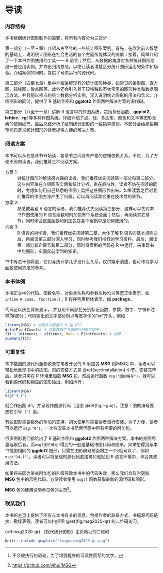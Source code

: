 # 导读 {#guide .unnumbered}

### 内容结构 {-}

本书根据统计图形制作的需要，将所有内容分为三部分：

第一部分（一至三章）介绍从古至今的一些统计图形案例。首先，在欣赏前人智慧的基础上，说明统计图形在社会生活的各个方面所能体现的价值；接着，简单介绍了一下本书作图使用的工具—— R 语言；然后，从数据的角度对各种统计图形给出一些应用实例，并作出归纳总结，以便让读者清楚区分统计图形运用的条件和场合。介绍案例的同时，提供了可供运行的源代码。

第二部分（四至七章）集中介绍讲解现有的统计图形种类，如常见的条形图、直方图、箱线图、散点图等，此外还会引入若干较特殊和不太常见的图形种类和数据图示方法，并且配以相应的统计数据分析实例，深入说明统计图形的用法和含义。介绍图形的同时，提供了 R 基础作图和 **ggplot2** 作图两种解决方案的源代码。

第三部分（八至十一章）讲解 R 语言中的作图系统，包括基础函数、**ggplot2**、**lattice**、**rgl** 等多种作图系统，详细介绍了点、线、多边形、颜色和文本等图形元素的使用细节，最后总结分析了绘制统计图形的一些指导原则。本部分会给那些期望能自定义统计图形的读者提供方便的解决方案。

### 阅读方案 {-}

本书可以从任意章节开始读，各章节之间没有严格的逻辑依赖关系。不过，为了方便不同的读者，我们推荐三种阅读方案。

方案 1: 
: 对统计图形的解读感兴趣的读者，我们推荐优先阅读第一部分和第二部分。这些内容重在介绍图形实例和统计分析，重在趣味性。读者不妨在阅读的同时，考虑如何用自己熟悉的作图工具把这些图形作出来。如果读罢之后对我们推荐的作图方法产生了兴趣，可以再阅读其它重在技术性的章节。

方案 2:
: 熟悉或喜爱 R 语言的读者，我们推荐优先阅读第三部分，这样可以先对本书作图使用的 R 语言函数和附加包有个系统全面；然后，再阅读其它章节，同时体会这些函数和附加包在各个案例中是如何使用的。

方案 3:
: R 语言的初学者，我们推荐优先阅读第二章，大体了解 R 语言的基本规则之后，再阅读第三部分深入学习，同时参考我们推荐的学习资料。最后，阅读第一部分其它章节和第二部分，同时将案例的代码在 R 中运行，来重现书中的图形，巩固此前学到的知识。

书中有若干例彩蛋，它们与统计学几乎没什么关系，仅供娱乐消遣，也可作为学习函数使用方法的参考。

### 本书体例 {-}

本书正文中的代码、函数名称、对象类名称和参数名称均以等宽正体表示，如 `inline R code`、 `function()`；R 程序包用粗体表示，如 **package**。

代码区以灰色背景显示， 并且用不同颜色分别标记函数、参数、数字、字符和注释[^comments]等部分；代码输出的文字部分则以等宽字体的“`## `”开头，例如：

[^comments]: 不会被执行的语句，为了增强程序的可读性而写的文字。

```r
library(MSG) # 加载本书配套的 R 包 MSG
data(PlantCounts) # 加载数据供下面的回归模型使用
fit = lm(counts ~ altitude, data = PlantCounts) # 运算
summary(fit)
```

### 可重复性 {-}

本书插图的源代码全部收录在笔者开发的 R 附加包 **MSG** [@MSG] 中，读者可以轻松地重现书中的插图。包的安装方式见 \@ref(sec:installation) 小节。安装完毕后，读者只需在 R 环境里加载 **MSG** 包，然后运行函数 `msg("图的编号")`，就可以看到源代码和相应的图形输出。例如运行：

```r
library(MSG)
msg("4.1")
```
\noindent 就会作出图 4.1，并呈现作图源代码（见图 \@ref(fig:r-gui)）。注意：图的编号要放在引号（`"`）里。

有些图形需要额外的附加包支持，初次使用时需要读者自行安装。为了方便，读者可以运行 `msg("0")`，一次性安装本书示例代码中所有需要的附加包。

很多图形我们都给出了 R 基础作图和 **ggplot2** 作图两种解决方案。本书的插图尽量选取后者，而`msg(图的编号)`得到的一般是基础作图代码和图形。如果想得到与本书插图相同的 **ggplot2** 图形，只需在图形编号前面增加一个`2`就可以了，例如 `msg("24.1")`。读者可以将呈现的源代码直接拷贝粘贴到 R 语言环境中，体会其使用方法。

如果将来因为某些附加包的升级导致本书中的代码失效，那么我们会及时更新 **MSG** 包中的示例代码，方便读者使用 `msg()` 函数获取最新的源代码和图形。

**MSG** 包的使用说明参见包的主页[^github-msg]。

[^github-msg]: <https://github.com/yihui/MSG>


### 联系我们 {-}

本书的[主页](https://msg2020.pzhao.org)上提供了所有与本书有关的信息，包括作者的联系方式、书稿源代码链接、勘误表等。读者可以扫描图 \@ref(fig:msg2020-qr) 的二维码访问。

(ref:msg2020-qr) 《现代统计图形》主页地址的二维码

```r
knitr::include_graphics("images/msg2020-qr.png")
```
